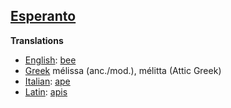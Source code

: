 ==[[Esperanto]]==

'''Translations'''

*[[English]]: [[bee]]
*[[Greek]] m&eacute;lissa (anc./mod.), m&eacute;litta (Attic Greek)
*[[Italian]]: [[ape]]
*[[Latin]]: [[apis]]